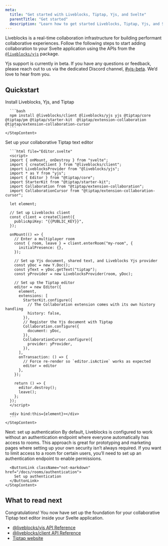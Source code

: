 ```yaml
---
meta:
  title: "Get started with Liveblocks, Tiptap, Yjs, and Svelte"
  parentTitle: "Get started"
  description: "Learn how to get started Liveblocks, Tiptap, Yjs, and Svelte."
---
```


Liveblocks is a real-time collaboration infrastructure for building performant
collaborative experiences. Follow the following steps to start adding
collaboration to your Svelte application using the APIs from the
[`@liveblocks/yjs`](/docs/api-reference/liveblocks-yjs) package.

<Banner title="Public beta">

Yjs support is currently in beta. If you have any questions or feedback, please
reach out to us via the dedicated Discord channel,
[#yjs-beta](https://discord.com/channels/913109211746009108/1123560088997728328).
We’d love to hear from you.

</Banner>

## Quickstart

<Steps>
  <Step>
    <StepTitle>Install Liveblocks, Yjs, and Tiptap</StepTitle>
    <StepContent>

      ```bash
      npm install @liveblocks/client @liveblocks/yjs yjs @tiptap/core @tiptap/pm @tiptap/starter-kit  @tiptap/extension-collaboration @tiptap/extension-collaboration-cursor
      ```
    </StepContent>

  </Step>
  
  <Step>
    <StepTitle>Set up your collaborative Tiptap text editor</StepTitle>
    <StepContent>

      ```html file="Editor.svelte"
      <script>
      import { onMount, onDestroy } from "svelte";
      import { createClient } from "@liveblocks/client";
      import LiveblocksProvider from "@liveblocks/yjs";
      import * as Y from "yjs";
      import { Editor } from "@tiptap/core";
      import StarterKit from "@tiptap/starter-kit";
      import Collaboration from "@tiptap/extension-collaboration";
      import CollaborationCursor from "@tiptap/extension-collaboration-cursor";

      let element;

      // Set up Liveblocks client
      const client = createClient({
        publicApiKey: "{{PUBLIC_KEY}}",
      });

      onMount(() => {
        // Enter a multiplayer room
        const { room, leave } = client.enterRoom("my-room", {
          initialPresence: {},
        });

        // Set up Yjs document, shared text, and Liveblocks Yjs provider
        const yDoc = new Y.Doc();
        const yText = yDoc.getText("tiptap");
        const yProvider = new LiveblocksProvider(room, yDoc);

        // Set up the Tiptap editor
        editor = new Editor({
          element,
          extensions: [
            StarterKit.configure({
              // The Collaboration extension comes with its own history handling
              history: false,
            }),
            // Register the Yjs document with Tiptap
            Collaboration.configure({
              document: yDoc,
            }),
            CollaborationCursor.configure({
              provider: yProvider,
            }),
          ],
          onTransaction: () => {
            // Force re-render so `editor.isActive` works as expected
            editor = editor
          },
        });

        return () => {
          editor.destroy();
          leave();
        };
      });
      </script>

      <div bind:this={element}></div>
      ```
    </StepContent>

  </Step>
  
  <Step lastStep>
    <StepTitle>Next: set up authentication</StepTitle>
    <StepContent>
      By default, Liveblocks is configured to work without an authentication endpoint
      where everyone automatically has access to rooms. This approach is great for
      prototyping and marketing pages where setting up your own security isn’t always
      required. If you want to limit access to a room for certain users, you’ll need
      to set up an authentication endpoint to enable permissions.

      <ButtonLink className="not-markdown" href="/docs/rooms/authentication">
        Set up authentication
      </ButtonLink>
    </StepContent>

  </Step>
</Steps>

## What to read next

Congratulations! You now have set up the foundation for your collaborative
Tiptap text editor inside your Svelte application.

- [@liveblocks/yjs API Reference](/docs/api-reference/liveblocks-yjs)
- [@liveblocks/client API Reference](/docs/api-reference/liveblocks-client)
- [Tiptap website](https://tiptap.dev)
